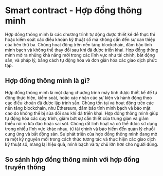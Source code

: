 # Smart contract - Hợp đồng thông minh
Hợp đồng thông minh là các chương trình tự động được thiết kế để thực thi hoặc kiểm soát các điều khoản kỹ thuật số mà không cần đến sự can thiệp của bên thứ ba. Chúng hoạt động trên nền tảng blockchain, đảm bảo tính minh bạch và không thể thay đổi sau khi đã được triển khai. Hợp đồng thông minh mở ra những khả năng mới trong các lĩnh vực như tài chính, bất động sản, và pháp lý, bằng cách tự động hóa và đơn giản hóa các giao dịch phức tạp.


## Hợp đồng thông minh là gì?
Hợp đồng thông minh là một dạng chương trình máy tính được thiết kế để tự động thực hiện, kiểm soát, hoặc xác nhận các sự kiện và hành động theo các điều khoản đã được lập trình sẵn. Chúng tồn tại và hoạt động trên các nền tảng blockchain, như Ethereum, đảm bảo tính minh bạch và bảo mật cao do không thể bị sửa đổi sau khi đã triển khai. Hợp đồng thông minh giúp tự động hóa các quy trình, giảm bớt sự cần thiết của trung gian và giảm thiểu rủi ro lừa đảo hoặc sai sót. Chúng rất linh hoạt và có thể được sử dụng trong nhiều lĩnh vực khác nhau, từ tài chính và bảo hiểm đến quản lý chuỗi cung ứng và bất động sản. Sự phát triển của hợp đồng thông minh đang mở ra một kỷ nguyên mới trong cách thức tương tác và thực hiện các giao dịch kỹ thuật số, mang lại hiệu quả, minh bạch và tự chủ lớn hơn cho người dùng.

## So sánh hợp đồng thông minh với hợp đồng truyền thống